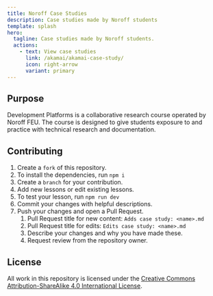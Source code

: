 ```yaml
---
title: Noroff Case Studies
description: Case studies made by Noroff students
template: splash
hero:
  tagline: Case studies made by Noroff students.
  actions:
    - text: View case studies
      link: /akamai/akamai-case-study/
      icon: right-arrow
      variant: primary
---
```



## Purpose

Development Platforms is a collaborative research course operated by Noroff FEU. The course is designed to give students exposure to and practice with technical research and documentation.

## Contributing

1. Create a `fork` of this repository.
2. To install the dependencies, run `npm i`
3. Create a `branch` for your contribution.
4. Add new lessons or edit existing lessons.
5. To test your lesson, run `npm run dev`
6. Commit your changes with helpful descriptions.
7. Push your changes and open a Pull Request.
   1. Pull Request title for new content: `Adds case study: <name>.md`
   2. Pull Request title for edits: `Edits case study: <name>.md`
   3. Describe your changes and why you have made these.
   4. Request review from the repository owner.

## License

All work in this repository is licensed under the [Creative Commons Attribution-ShareAlike 4.0 International License](https://creativecommons.org/licenses/by-sa/4.0/).
